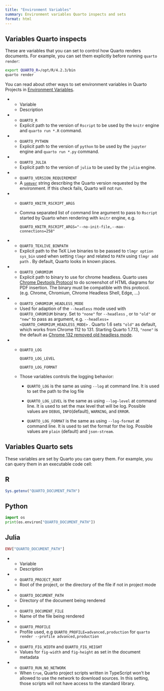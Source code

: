```yaml
---
title: "Environment Variables"
summary: Environment variables Quarto inspects and sets
format: html
---
```


## Variables Quarto inspects

These are variables that you can set to control how Quarto renders documents. For example, you can set them explicitly before running `quarto render`:

``` .bash
export QUARTO_R=/opt/R/4.2.3/bin
quarto render
```

You can read about other ways to set environment variables in Quarto Projects in [Environment Variables](/docs/projects/environment.qmd).

::: {.list-table widths="0.070833333333333,0.92916666666667" header-rows="1"}

* * Variable
  * Description

* * `QUARTO_R`
  * Explicit path to the version of `Rscript` to be used by the `knitr` engine and `quarto run *.R` command.

* * `QUARTO_PYTHON`
  * Explicit path to the version of `python` to be used by the `jupyter` engine and `quarto run *.py` command.

* * `QUARTO_JULIA`
  * Explicit path to the version of `julia` to be used by the `julia` engine.

* * `QUARTO_VERSION_REQUIREMENT`
  * A [`semver`](https://semver.org/) string describing the Quarto version requested by the environment. If this check fails, Quarto will not run.

* * `QUARTO_KNITR_RSCRIPT_ARGS`
  
  * Comma separated list of command line argument to pass to `Rscript` started by Quarto when rendering with `knitr` engine, e.g.
    
    ```
    QUARTO_KNITR_RSCRIPT_ARGS="--no-init-file,--max-connections=258"
    ```

* * `QUARTO_TEXLIVE_BINPATH`
  * Explicit path to the TeX Live binaries to be passed to `tlmgr option sys_bin` used when setting `tlmgr` and related to `PATH` using `tlmgr add path` . By default, Quarto looks in known places.

* * `QUARTO_CHROMIUM`
  * Explicit path to binary to use for chrome headless. Quarto uses [Chrome Devtools Protocol](https://chromedevtools.github.io/devtools-protocol/) to do screenshot of HTML diagrams for PDF insertion. The binary must be compatible with this protocol. (e.g. Chrome, Chromium, Chrome Headless Shell, Edge, …)

* * `QUARTO_CHROMIUM_HEADLESS_MODE`
  * Used for adaption of the `--headless` mode used with `QUARTO_CHROMIUM` binary. Set to `"none"` for `--headless` , or to `"old"` or `"new"` to pass as argument, e.g. `--headless=<QUARTO_CHROMIUM_HEADLESS_MODE>` . Quarto 1.6 sets `"old"` as default, which works from Chrome 112 to 131. Starting Quarto 1.7.13, `"none"` is the default as [Chrome 132 removed old headless mode](https://developer.chrome.com/blog/removing-headless-old-from-chrome).

* * `QUARTO_LOG`
    
    `QUARTO_LOG_LEVEL`
    
    `QUARTO_LOG_FORMAT`
  
  * Those variables controls the logging behavior:
    
    * `QUARTO_LOG` is the same as using `--log` at command line. It is used to set the path to the log file
    
    * `QUARTO_LOG_LEVEL` is the same as using `--log-level` at command line. It is used to set the max level that will be log. Possible values are `DEBUG`, `INFO`(default), `WARNING`, and `ERROR`.
    
    * `QUARTO_LOG_FORMAT` is the same as using `--log-format` at command line. It is used to set the format for the log. Possible values are `plain` (default) and `json-stream`.

:::

## Variables Quarto sets

These variables are set by Quarto you can query them. For example, you can query them in an executable code cell:

::: panel-tabset
## R

``` r
Sys.getenv("QUARTO_DOCUMENT_PATH")
```

## Python

``` python
import os
print(os.environ["QUARTO_DOCUMENT_PATH"])
```

## Julia

``` julia
ENV["QUARTO_DOCUMENT_PATH"]
```
:::

::: {.list-table header-rows="1" widths="0.18828451882845,0.81171548117155"}

* * Variable
  * Description

* * `QUARTO_PROJECT_ROOT`
  * Root of the project, or the directory of the file if not in project mode

* * `QUARTO_DOCUMENT_PATH`
  * Directory of the document being rendered

* * `QUARTO_DOCUMENT_FILE`
  * Name of the file being rendered

* * `QUARTO_PROFILE`
  * Profile used, e.g `QUARTO_PROFILE=advanced,production` for `quarto render --profile advanced,production`

* * `QUARTO_FIG_WIDTH` and `QUARTO_FIG_HEIGHT`
  * Values for `fig-width` and `fig-height` as set in the document metadata

* * `QUARTO_RUN_NO_NETWORK`
  * When `true`, Quarto project scripts written in TypeScript won't be allowed to use the network to download sources. In this setting, those scripts will not have access to the standard library.

:::
